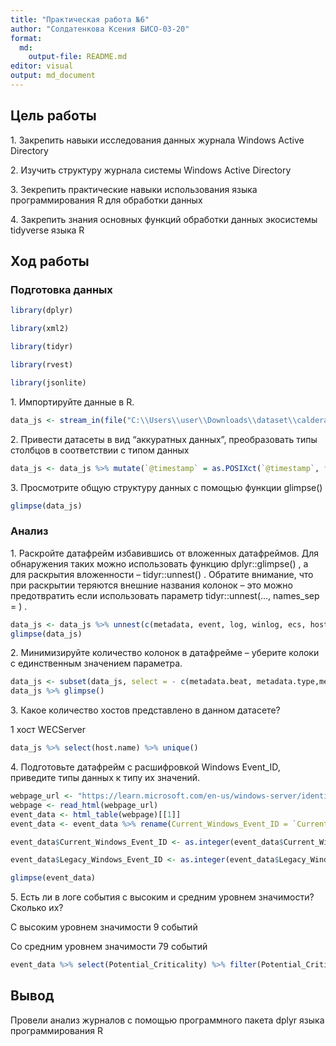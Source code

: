 ```yaml
---
title: "Практическая работа №6"
author: "Солдатенкова Ксения БИСО-03-20"
format: 
  md:
    output-file: README.md
editor: visual
output: md_document
---
```


## Цель работы

1\. Закрепить навыки исследования данных журнала Windows Active Directory

2\. Изучить структуру журнала системы Windows Active Directory

3\. Зекрепить практические навыки использования языка программирования R для обработки данных

4\. Закрепить знания основных функций обработки данных экосистемы tidyverse языка R

## Ход работы

### Подготовка данных

```r
library(dplyr)
```

```r
library(xml2)
```

```r
library(tidyr)
```

```r
library(rvest)
```

```r
library(jsonlite)
```

1\. Импортируйте данные в R.

```r
data_js <- stream_in(file("C:\\Users\\user\\Downloads\\dataset\\caldera_attack_evals_round1_day1_2019-10-20201108.json"))
```

2\. Привести датасеты в вид "аккуратных данных", преобразовать типы столбцов в соответствии с типом данных

```r
data_js <- data_js %>% mutate(`@timestamp` = as.POSIXct(`@timestamp`, format = "%Y-%m-%dT%H:%M:%OSZ", tz = "UTC")) %>%rename(timestamp = `@timestamp`, metadata = `@metadata`)
```

3\. Просмотрите общую структуру данных с помощью функции glimpse()

```r
glimpse(data_js)
```

### Анализ

1\. Раскройте датафрейм избавившись от вложенных датафреймов. Для обнаружения таких можно использовать функцию dplyr::glimpse() , а для раскрытия вложенности -- tidyr::unnest() . Обратите внимание, что при раскрытии теряются внешние названия колонок -- это можно предотвратить если использовать параметр tidyr::unnest(..., names_sep = ) .

```r
data_js <- data_js %>% unnest(c(metadata, event, log, winlog, ecs, host, agent), names_sep = ".")
glimpse(data_js)
```

2\. Минимизируйте количество колонок в датафрейме -- уберите колоки с единственным значением параметра.

```r
data_js <- subset(data_js, select = - c(metadata.beat, metadata.type,metadata.version,metadata.topic,event.kind,winlog.api,agent.ephemeral_id,agent.hostname,agent.id,agent.version,agent.type))
data_js %>% glimpse()
```

3\. Какое количество хостов представлено в данном датасете?

1 хост WECServer

```r
data_js %>% select(host.name) %>% unique()
```

4\. Подготовьте датафрейм с расшифровкой Windows Event_ID, приведите типы данных к типу их значений.

```r
webpage_url <- "https://learn.microsoft.com/en-us/windows-server/identity/ad-ds/plan/appendix-l--events-to-monitor"
webpage <- read_html(webpage_url)
event_data <- html_table(webpage)[[1]]
event_data <- event_data %>% rename(Current_Windows_Event_ID = `Current Windows Event ID`, Legacy_Windows_Event_ID = `Legacy Windows Event ID`, Potential_Criticality = `Potential Criticality`, Event_Summary = `Event Summary`)
```

```r
event_data$Current_Windows_Event_ID <- as.integer(event_data$Current_Windows_Event_ID)
```

```r
event_data$Legacy_Windows_Event_ID <- as.integer(event_data$Legacy_Windows_Event_ID)
```

```r
glimpse(event_data)
```

5\. Есть ли в логе события с высоким и средним уровнем значимости? Сколько их?

С высоким уровнем значимости 9 событий

Со средним уровнем значимости 79 событий

```r
event_data %>% select(Potential_Criticality) %>% filter(Potential_Criticality == 'High' | Potential_Criticality == 'Medium') %>% group_by(Potential_Criticality) %>% count()
```

## Вывод

Провели анализ журналов с помощью программного пакета dplyr языка программирования R
